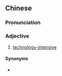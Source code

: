 {{also|技术密集}}
==Chinese==
{{zh-forms|s=技术密集|type=22}}

===Pronunciation===
{{zh-pron
|m=jìshù mìjí
|c=gei6 seot6 mat6 zaap6
|cat=a
}}

===Adjective===
{{zh-adj}}

# [[technology-intensive]] {{gloss|when used as an attributive}}

====Synonyms====
* {{zh-l|技術密集型}}